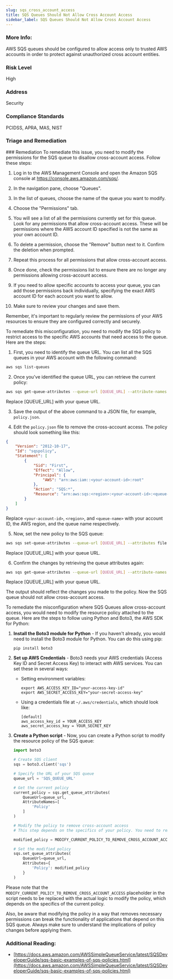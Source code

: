 ```yaml
---
slug: sqs_cross_account_access
title: SQS Queues Should Not Allow Cross Account Access
sidebar_label: SQS Queues Should Not Allow Cross Account Access
---
```


### More Info:

AWS SQS queues should be configured to allow access only to trusted AWS accounts in order to protect against unauthorized cross account entities.

### Risk Level

High

### Address

Security

### Compliance Standards

PCIDSS, APRA, MAS, NIST



### Triage and Remediation
<Tabs>

<Tab title='Remediation'>
### Remediation

<AccordionGroup>
<Accordion title='Using Console' defaultOpen='true'>
To remediate this issue, you need to modify the permissions for the SQS queue to disallow cross-account access. Follow these steps:

1. Log in to the AWS Management Console and open the Amazon SQS console at https://console.aws.amazon.com/sqs/.

2. In the navigation pane, choose "Queues".

3. In the list of queues, choose the name of the queue you want to modify.

4. Choose the "Permissions" tab.

5. You will see a list of all the permissions currently set for this queue. Look for any permissions that allow cross-account access. These will be permissions where the AWS account ID specified is not the same as your own account ID.

6. To delete a permission, choose the "Remove" button next to it. Confirm the deletion when prompted.

7. Repeat this process for all permissions that allow cross-account access.

8. Once done, check the permissions list to ensure there are no longer any permissions allowing cross-account access.

9. If you need to allow specific accounts to access your queue, you can add those permissions back individually, specifying the exact AWS account ID for each account you want to allow. 

10. Make sure to review your changes and save them.

Remember, it's important to regularly review the permissions of your AWS resources to ensure they are configured correctly and securely.
</Accordion>

<Accordion title='Using CLI'>
To remediate this misconfiguration, you need to modify the SQS policy to restrict access to the specific AWS accounts that need access to the queue. Here are the steps:

1. First, you need to identify the queue URL. You can list all the SQS queues in your AWS account with the following command:

```bash
aws sqs list-queues
```

2. Once you've identified the queue URL, you can retrieve the current policy:

```bash
aws sqs get-queue-attributes --queue-url [QUEUE_URL] --attribute-names All
```
Replace [QUEUE_URL] with your queue URL.

3. Save the output of the above command to a JSON file, for example, `policy.json`.

4. Edit the `policy.json` file to remove the cross-account access. The policy should look something like this:

```json
{
    "Version": "2012-10-17",
    "Id": "sqspolicy",
    "Statement": [
        {
            "Sid": "First",
            "Effect": "Allow",
            "Principal": {
                "AWS": "arn:aws:iam::<your-account-id>:root"
            },
            "Action": "SQS:*",
            "Resource": "arn:aws:sqs:<region>:<your-account-id>:<queue-name>"
        }
    ]
}
```
Replace `<your-account-id>`, `<region>`, and `<queue-name>` with your account ID, the AWS region, and the queue name respectively.

5. Now, set the new policy to the SQS queue:

```bash
aws sqs set-queue-attributes --queue-url [QUEUE_URL] --attributes file://policy.json
```
Replace [QUEUE_URL] with your queue URL.

6. Confirm the changes by retrieving the queue attributes again:

```bash
aws sqs get-queue-attributes --queue-url [QUEUE_URL] --attribute-names All
```
Replace [QUEUE_URL] with your queue URL.

The output should reflect the changes you made to the policy. Now the SQS queue should not allow cross-account access.
</Accordion>

<Accordion title='Using Python'>
To remediate the misconfiguration where SQS Queues allow cross-account access, you would need to modify the resource policy attached to the queue. Here are the steps to follow using Python and Boto3, the AWS SDK for Python:

1. **Install the Boto3 module for Python** - If you haven't already, you would need to install the Boto3 module for Python. You can do this using pip:

   ```
   pip install boto3
   ```
   
2. **Set up AWS Credentials** - Boto3 needs your AWS credentials (Access Key ID and Secret Access Key) to interact with AWS services. You can set these in several ways:

   - Setting environment variables:

     ```
     export AWS_ACCESS_KEY_ID="your-access-key-id"
     export AWS_SECRET_ACCESS_KEY="your-secret-access-key"
     ```

   - Using a credentials file at `~/.aws/credentials`, which should look like:

     ```
     [default]
     aws_access_key_id = YOUR_ACCESS_KEY
     aws_secret_access_key = YOUR_SECRET_KEY
     ```

3. **Create a Python script** - Now, you can create a Python script to modify the resource policy of the SQS queue:

   ```python
   import boto3

   # Create SQS client
   sqs = boto3.client('sqs')

   # Specify the URL of your SQS queue
   queue_url = 'SQS_QUEUE_URL'

   # Get the current policy
   current_policy = sqs.get_queue_attributes(
       QueueUrl=queue_url,
       AttributeNames=[
           'Policy'
       ]
   )

   # Modify the policy to remove cross-account access
   # This step depends on the specifics of your policy. You need to remove any statements from the policy that grant permissions to other AWS accounts.

   modified_policy = MODIFY_CURRENT_POLICY_TO_REMOVE_CROSS_ACCOUNT_ACCESS

   # Set the modified policy
   sqs.set_queue_attributes(
       QueueUrl=queue_url,
       Attributes={
           'Policy': modified_policy
       }
   )
   ```

Please note that the `MODIFY_CURRENT_POLICY_TO_REMOVE_CROSS_ACCOUNT_ACCESS` placeholder in the script needs to be replaced with the actual logic to modify the policy, which depends on the specifics of the current policy.

Also, be aware that modifying the policy in a way that removes necessary permissions can break the functionality of applications that depend on this SQS queue. Always make sure to understand the implications of policy changes before applying them.
</Accordion>

</AccordionGroup>
</Tab>
</Tabs>

### Additional Reading:

- [https://docs.aws.amazon.com/AWSSimpleQueueService/latest/SQSDeveloperGuide/sqs-basic-examples-of-sqs-policies.html](https://docs.aws.amazon.com/AWSSimpleQueueService/latest/SQSDeveloperGuide/sqs-basic-examples-of-sqs-policies.html) 


